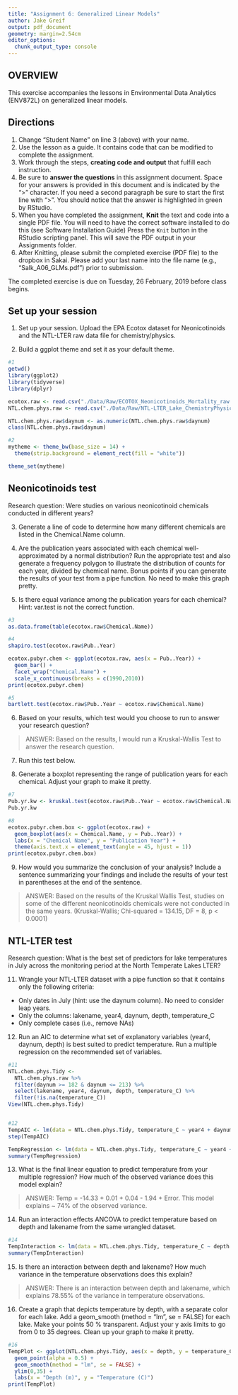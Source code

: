 ```yaml
---
title: "Assignment 6: Generalized Linear Models"
author: Jake Greif
output: pdf_document
geometry: margin=2.54cm
editor_options: 
  chunk_output_type: console
---
```


## OVERVIEW

This exercise accompanies the lessons in Environmental Data Analytics (ENV872L) on generalized linear models. 

## Directions
1. Change "Student Name" on line 3 (above) with your name.
2. Use the lesson as a guide. It contains code that can be modified to complete the assignment.
3. Work through the steps, **creating code and output** that fulfill each instruction.
4. Be sure to **answer the questions** in this assignment document.
Space for your answers is provided in this document and is indicated by the ">" character.
If you need a second paragraph be sure to start the first line with ">".
You should notice that the answer is highlighted in green by RStudio. 
6. When you have completed the assignment, **Knit** the text and code into a single PDF file.
You will need to have the correct software installed to do this (see Software Installation Guide)
Press the `Knit` button in the RStudio scripting panel.
This will save the PDF output in your Assignments folder.
8. After Knitting, please submit the completed exercise (PDF file) to the dropbox in Sakai. Please add your last name into the file name (e.g., "Salk_A06_GLMs.pdf") prior to submission.

The completed exercise is due on Tuesday, 26 February, 2019 before class begins.

## Set up your session 
1. Set up your session. Upload the EPA Ecotox dataset for Neonicotinoids and the NTL-LTER raw data file for chemistry/physics. 

2. Build a ggplot theme and set it as your default theme.

```r
#1
getwd()
library(ggplot2)
library(tidyverse)
library(dplyr)

ecotox.raw <- read.csv("./Data/Raw/ECOTOX_Neonicotinoids_Mortality_raw.csv")
NTL.chem.phys.raw <- read.csv("./Data/Raw/NTL-LTER_Lake_ChemistryPhysics_Raw.csv")

NTL.chem.phys.raw$daynum <- as.numeric(NTL.chem.phys.raw$daynum)
class(NTL.chem.phys.raw$daynum)

#2
mytheme <- theme_bw(base_size = 14) +
  theme(strip.background = element_rect(fill = "white"))

theme_set(mytheme)
```

## Neonicotinoids test
Research question: Were studies on various neonicotinoid chemicals conducted in different years? 

3. Generate a line of code to determine how many different chemicals are listed in the Chemical.Name column.

4. Are the publication years associated with each chemical well-approximated by a normal distribution? Run the appropriate test and also generate a frequency polygon to illustrate the distribution of counts for each year, divided by chemical name. Bonus points if you can generate the results of your test from a pipe function. No need to make this graph pretty.

5. Is there equal variance among the publication years for each chemical? Hint: var.test is not the correct function.

```r
#3
as.data.frame(table(ecotox.raw$Chemical.Name))

#4
shapiro.test(ecotox.raw$Pub..Year)

ecotox.pubyr.chem <- ggplot(ecotox.raw, aes(x = Pub..Year)) +
  geom_bar() +
  facet_wrap("Chemical.Name") +
  scale_x_continuous(breaks = c(1990,2010))
print(ecotox.pubyr.chem)

#5
bartlett.test(ecotox.raw$Pub..Year ~ ecotox.raw$Chemical.Name)

```

6. Based on your results, which test would you choose to run to answer your research question?

> ANSWER: Based on the results, I would run a Kruskal-Wallis Test to answer the research question.

7. Run this test below. 

8. Generate a boxplot representing the range of publication years for each chemical. Adjust your graph to make it pretty.
```r
#7
Pub.yr.kw <- kruskal.test(ecotox.raw$Pub..Year ~ ecotox.raw$Chemical.Name)
Pub.yr.kw

#8
ecotox.pubyr.chem.box <- ggplot(ecotox.raw) +
  geom_boxplot(aes(x = Chemical.Name, y = Pub..Year)) +
  labs(x = "Chemical Name", y = "Publication Year") +
  theme(axis.text.x = element_text(angle = 45, hjust = 1))
print(ecotox.pubyr.chem.box)
```


9. How would you summarize the conclusion of your analysis? Include a sentence summarizing your findings and include the results of your test in parentheses at the end of the sentence. 

> ANSWER: Based on the results of the Kruskal Wallis Test, studies on some of the different neonicotinoids chemicals were not conducted in the same years. (Kruskal-Wallis; Chi-squared = 134.15, DF = 8, p < 0.0001)

## NTL-LTER test
Research question: What is the best set of predictors for lake temperatures in July across the monitoring period at the North Temperate Lakes LTER? 

11. Wrangle your NTL-LTER dataset with a pipe function so that it contains only the following criteria: 

* Only dates in July (hint: use the daynum column). No need to consider leap years.
* Only the columns: lakename, year4, daynum, depth, temperature_C
* Only complete cases (i.e., remove NAs)

12. Run an AIC to determine what set of explanatory variables (year4, daynum, depth) is best suited to predict temperature. Run a multiple regression on the recommended set of variables. 

```r
#11
NTL.chem.phys.Tidy <- 
  NTL.chem.phys.raw %>%
  filter(daynum >= 182 & daynum <= 213) %>%
  select(lakename, year4, daynum, depth, temperature_C) %>%
  filter(!is.na(temperature_C))
View(NTL.chem.phys.Tidy)


#12
TempAIC <- lm(data = NTL.chem.phys.Tidy, temperature_C ~ year4 + daynum + depth)
step(TempAIC)

TempRegression <- lm(data = NTL.chem.phys.Tidy, temperature_C ~ year4 + daynum + depth)
summary(TempRegression)

```

13. What is the final linear equation to predict temperature from your multiple regression? How much of the observed variance does this model explain?

> ANSWER: Temp = -14.33 + 0.01 + 0.04 - 1.94 + Error. This model explains ~ 74% of the observed variance.

14. Run an interaction effects ANCOVA to predict temperature based on depth and lakename from the same wrangled dataset.

```r
#14
TempInteraction <- lm(data = NTL.chem.phys.Tidy, temperature_C ~ depth * lakename)
summary(TempInteraction)
```

15. Is there an interaction between depth and lakename? How much variance in the temperature observations does this explain?

> ANSWER: There is an interaction between depth and lakename, which explains 78.55% of the variance in temperature observations.

16. Create a graph that depicts temperature by depth, with a separate color for each lake. Add a geom_smooth (method = "lm", se = FALSE) for each lake. Make your points 50 % transparent. Adjust your y axis limits to go from 0 to 35 degrees. Clean up your graph to make it pretty. 

```r
#16
TempPlot <- ggplot(NTL.chem.phys.Tidy, aes(x = depth, y = temperature_C, color = lakename)) + 
  geom_point(alpha = 0.5) + 
  geom_smooth(method = "lm", se = FALSE) +
  ylim(0,35) +
  labs(x = "Depth (m)", y = "Temperature (C)")
print(TempPlot)
```

